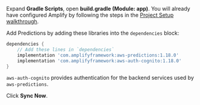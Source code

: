 Expand **Gradle Scripts**, open **build.gradle (Module: app)**. You will already have configured Amplify by following the steps in the [Project Setup walkthrough](/lib/project-setup/create-application).

Add Predictions by adding these libraries into the `dependencies` block:

```groovy
dependencies {
    // Add these lines in `dependencies`
    implementation 'com.amplifyframework:aws-predictions:1.18.0'
    implementation 'com.amplifyframework:aws-auth-cognito:1.18.0'
}
```

`aws-auth-cognito` provides authentication for the backend services used by `aws-predictions`.

Click **Sync Now**.

